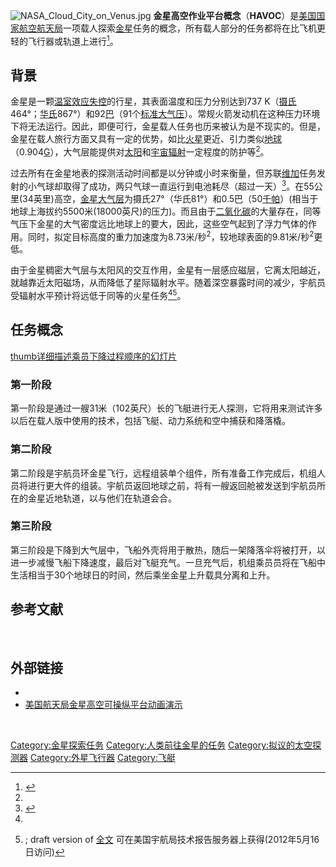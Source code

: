 [[File:NASA_Cloud_City_on_Venus.jpg|thumb]]
'''金星高空作业平台概念'''（'''HAVOC'''）是[[美国国家航空航天局|美国国家航空航天局]]一项载人探索[[金星|金星]]任务的概念，所有载人部分的任务都将在比飞机更轻的飞行器或轨道上进行<ref name="ArneyJones2015">{{cite conference |url=https://ntrs.nasa.gov/search.jsp?R=20160006329 |title=HAVOC: 金星高空作业平台概念-一项探索金星的策略|conference=太空 2015: 美国航空航天学会太空和航天论坛暨博览会. 2015年8月31日至9月2日. 加利福尼亚州帕萨迪纳. |first1=Dale |last1=Arney |first2=Chris |last2=Jones |date=2015 |id=NF1676L-20719}}</ref>。
==背景==
金星是一颗[[失控温室效应|温室效应失控]]的行星，其表面温度和压力分别达到737 K（[[摄氏|摄氏]]464°；[[华氏|华氏]]867°）和92[[巴|巴]]（91个[[标准大气压|标准大气压]]）。常规火箭发动机在这种压力环境下将无法运行。因此，即便可行，金星载人任务也历来被认为是不现实的。但是，金星在载人旅行方面又具有一定的优势，如比[[火星|火星]]更近、引力类似[[地球|地球]]（0.904[[G力|G]]），大气层能提供对[[太阳|太阳]]和[[宇宙线|宇宙辐射]]一定程度的防护等<ref name="ArneyJones2015" />。

过去所有在金星地表的探测活动时间都是以分钟或小时来衡量，但苏联[[维加计划|维加]]任务发射的小气球却取得了成功，两只气球一直运行到电池耗尽（超过一天）<ref>{{cite journal |title=通过维加气球上的地面无线电跟踪测定金星上的风速风向|journal=《科学》|first1=R. A. |last1=Preston |display-authors=etal |volume=231 |issue=4744 |pages=1414–1416 |date=March 1986 |doi=10.1126/science.231.4744.1414 |bibcode=1986Sci...231.1414P |pmid=17748082}}</ref>。在55公里(34英里)高空，[[金星大气层|金星大气层]]为摄氏27°（华氏81°）和0.5巴（50[[帕斯卡|千帕]]）(相当于地球上海拔约5500米(18000英尺)的压力)。而且由于[[二氧化碳|二氧化碳]]的大量存在，同等气压下金星的大气密度远比地球上的要大，因此，这些空气起到了浮力气体的作用。同时，拟定目标高度的重力加速度为8.73米/秒<sup>2</sup>，较地球表面的9.81米/秒<sup>2</sup>更低。

由于金星稠密大气层与太阳风的交互作用，金星有一层感应磁层，它离太阳越近，就越靠近太阳磁场，从而降低了星际辐射水平。随着深空暴露时间的减少，宇航员受辐射水平预计将远低于同等的火星任务<ref name="ArneyJones2015" /><ref name="landis1">{{cite journal|last=Landis|first=Geoffrey A.|date=Feb 2–6, 2003|title=金星移民|journal=人类太空探索、空间技术与应用国际论坛会议, Albuquerque NM|volume=654|pages=1193–1198|bibcode=2003AIPC..654.1193L|doi=10.1063/1.1541418}}; draft version of [https://ntrs.nasa.gov/archive/nasa/casi.ntrs.nasa.gov/20030022668_2003025525.pdf 全文] 可在美国宇航局技术报告服务器上获得(2012年5月16日访问)</ref>。

==任务概念==
[[File:Proposed_NASA_HAVOC_Missions_to_Venus2.jpg|thumb详细描述乘员下降过程顺序的幻灯片]]
===第一阶段===
第一阶段是通过一艘31米（102英尺）长的飞艇进行无人探测，它将用来测试许多以后在载人版中使用的技术，包括飞艇、动力系统和空中捕获和降落橇。

===第二阶段===
第二阶段是宇航员环金星飞行，远程组装单个组件，所有准备工作完成后，机组人员将进行更大件的组装。宇航员返回地球之前，将有一艘返回舱被发送到宇航员所在的金星近地轨道，以与他们在轨道会合。
===第三阶段===
第三阶段是下降到大气层中，飞船外壳将用于散热，随后一架降落伞将被打开，以进一步减慢飞船下降速度，最后对飞艇充气。一旦充气后，机组乘员员将在飞船中生活相当于30个地球日的时间，然后乘坐金星上升载具分离和上升。

==参考文献==
{{reflist}}
 
==外部链接==
*{{commons category-inline|金星高空可操纵平台概念}}
*[https://www.youtube.com/watch?v=0az7DEwG68A 美国航天局金星高空可操纵平台动画演示]
 
[[Category:金星探索任务|Category:金星探索任务]]
[[Category:人类前往金星的任务|Category:人类前往金星的任务]]
[[Category:拟议的太空探测器|Category:拟议的太空探测器]]
[[Category:外星飞行器|Category:外星飞行器]]
[[Category:飞艇|Category:飞艇]]